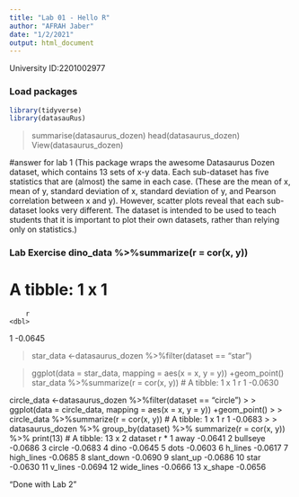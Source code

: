 ```yaml
---
title: "Lab 01 - Hello R"
author: "AFRAH Jaber"
date: "1/2/2021"
output: html_document
---
```


University ID:2201002977 

### Load packages

```r
library(tidyverse) 
library(datasauRus)
```
> summarise(datasaurus_dozen)
> head(datasaurus_dozen)
> View(datasaurus_dozen)

#answer for lab 1  (This package wraps the awesome Datasaurus Dozen dataset, which contains 13 sets of x-y data. Each sub-dataset has five statistics that are (almost) the same in each case. (These are the mean of x, mean of y, standard deviation of x, standard deviation of y, and Pearson correlation between x and y). However, scatter plots reveal that each sub-dataset looks very different. The dataset is intended to be used to teach students that it is important to plot their own datasets, rather than relying only on statistics.)

### Lab Exercise dino_data %>%summarize(r = cor(x, y))
# A tibble: 1 x 1
        r
    <dbl>
1 -0.0645
 
> star_data <-datasaurus_dozen %>%filter(dataset == "star")

> 
> ggplot(data = star_data, mapping = aes(x = x, y = y)) +geom_point()
> star_data %>%summarize(r = cor(x, y))
# A tibble: 1 x 1
        r
    <dbl>
1 -0.0630

  circle_data <-datasaurus_dozen %>%filter(dataset == "circle")
> 
>  ggplot(data = circle_data, mapping = aes(x = x, y = y)) +geom_point()
> 
> circle_data %>%summarize(r = cor(x, y))
# A tibble: 1 x 1
        r
    <dbl>
1 -0.0683
> 
> datasaurus_dozen %>% group_by(dataset) %>% summarize(r = cor(x, y)) %>% print(13)
# A tibble: 13 x 2
   dataset          r
 * <chr>        <dbl>
 1 away       -0.0641
 2 bullseye   -0.0686
 3 circle     -0.0683
 4 dino       -0.0645
 5 dots       -0.0603
 6 h_lines    -0.0617
 7 high_lines -0.0685
 8 slant_down -0.0690
 9 slant_up   -0.0686
10 star       -0.0630
11 v_lines    -0.0694
12 wide_lines -0.0666
13 x_shape    -0.0656

"Done with Lab 2” 

